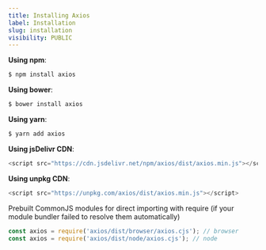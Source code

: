 ```yaml
---
title: Installing Axios
label: Installation
slug: installation
visibility: PUBLIC
---
```


**Using npm**:
```bash
$ npm install axios
```

**Using bower**:
```bash
$ bower install axios
```

**Using yarn**:
```bash
$ yarn add axios
```

**Using jsDelivr CDN**:
```js
<script src="https://cdn.jsdelivr.net/npm/axios/dist/axios.min.js"></script>
```

**Using unpkg CDN**:
```js
<script src="https://unpkg.com/axios/dist/axios.min.js"></script>
```

Prebuilt CommonJS modules for direct importing with require (if your module bundler failed to resolve them automatically)
```js
const axios = require('axios/dist/browser/axios.cjs'); // browser
const axios = require('axios/dist/node/axios.cjs'); // node
```